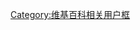{{Userbox
  |border-c = #FF7E00
  |border-s = 1
  |id-c     = white
  |id-s     =
  |id-fc    =
  |info-c   = #FF7E00
  |info-s   = 10
  |info-fc  = white
  |id       = [[File:Maple leaf -- NDP.svg|35px]]
  |info     = 這個用戶支持'''[[新民主党 (加拿大)|<span style="color:white;">加拿大新民主党</span>]]'''。
  |nocat    =
}}<noinclude>[[Category:维基百科相关用户框]]</noinclude>